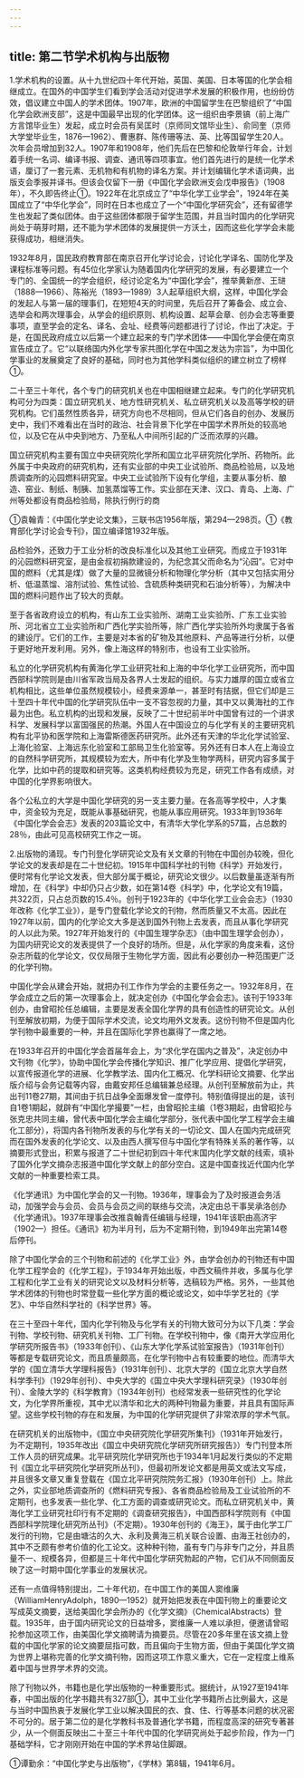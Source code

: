 ```yaml
---
---
---
```

title: 第二节学术机构与出版物
---



1.学术机构的设置。从十九世纪四十年代开始，英国、美国、日本等国的化学会相继成立。在国外的中国学生们看到学会活动对促进学术发展的积极作用，也纷纷仿效，倡议建立中国人的学术团体。1907年，欧洲的中国留学生在巴黎组织了“中国化学会欧洲支部”，这是中国最早出现的化学团体。这一组织由李景镐（前上海广方言馆毕业生）发起，成立时会员有吴匡时（京师同文馆毕业生）、俞同奎（京师大学堂毕业生，1876—1962）、曹惠群、陈传珊等法、英、比等国留学生20人。次年会员增加到32人。1907年和1908年，他们先后在巴黎和伦敦举行年会，计划着手统一名词、编译书报、调查、通讯等四项事宜。他们首先进行的是统一化学术语，厘订了一套元素、无机物和有机物的译名方案。并计划编辑化学术语词典，出版支会季报并译书。但该会仅留下一册《中国化学会欧洲支会戊申报告》（1908年），不久即告终止①。1922年在北京成立了“中华化学工业学会”，1924年在美国成立了“中华化学会”，同时在日本也成立了一个“中国化学研究会”，还有留德学生也发起了类似团体。由于这些团体都限于留学生范围，并且当时国内的化学研究尚处于萌芽时期，还不能为学术团体的发展提供一方沃土，因而这些化学学会未能获得成功，相继消失。

1932年8月，国民政府教育部在南京召开化学讨论会，讨论化学译名、国防化学及课程标准等问题。有45位化学家认为随着国内化学研究的发展，有必要建立一个专门的、全国统一的学会组织，经讨论定名为“中国化学会”，推举黄新彦、王琎（1888—1966）、陈裕光（1893—1989）3人起草组织大纲，这样，中国化学会的发起人与第一届的理事们，在短短4天的时间里，先后召开了筹备会、成立会、选举会和两次理事会，从学会的组织原则、机构设置、起草会章、创办会志等重要事项，直至学会的定名、译名、会址、经费等问题都进行了讨论，作出了决定。于是，在国民政府成立以后第一个建立起来的专门学术团体——中国化学会便在南京宣告成立了。它“以联络国内外化学专家共图化学在中国之发达为宗旨”，为中国化学事业的发展奠定了良好的基础，同时也为其他学科类似组织的建立树立了榜样①。

二十至三十年代，各个专门的研究机关也在中国相继建立起来。专门的化学研究机构可分为四类：国立研究机关、地方性研究机关、私立研究机关以及高等学校的研究机构。它们虽然性质各异，研究方向也不尽相同，但从它们各自的创办、发展历史中，我们不难看出在当时的政治、社会背景下化学在中国学术界所处的较高地位，以及它在从中央到地方、乃至私人中间所引起的广泛而浓厚的兴趣。

国立研究机构主要有国立中央研究院化学所和国立北平研究院化学所、药物所。此外属于中央政府的研究机构，还有实业部的中央工业试验所、商品检验局，以及地质调查所的沁园燃料研究室。中央工业试验所下设有化学组，主要从事分析、酿造、窑业、制纸、制胰、加氢蒸馏等工作。实业部在天津、汉口、青岛、上海、广州等处都设有商品检验局，除执行例行的商

①袁翰青：《中国化学史论文集》，三联书店1956年版，第294—298页。①《教育部化学讨论会专刊》，国立编译馆1932年版。

品检验外，还致力于工业分析的改良标准化以及其他工业研究。而成立于1931年的沁园燃料研究室，是由金叔初捐款建设的，为纪念其父而命名为“沁园”。它对中国的燃料（尤其是煤）做了大量的显微镜分析和物理化学分析（其中又包括实用分析、低温蒸馏、溶剂试验、焦性试验、含硫质种类研究和石油分析等），为解决中国的燃料问题作出了较大的贡献。

至于各省政府设立的机构，有山东工业实验所、湖南工业实验所、广东工业实验所、河北省立工业实验所和广西化学实验所等，除广西化学实验所外均隶属于各省的建设厅。它们的工作，主要是对本省的矿物及其他原料、产品等进行分析，以便于更好地开发利用。另外，像上海这样的特别市，也设有工业实验所。

私立的化学研究机构有黄海化学工业研究社和上海的中华化学工业研究所，而中国西部科学院则是由川省军政当局及各界人士发起的组织。与实力雄厚的国立或省立机构相比，这些单位虽然规模较小，经费来源单一，甚至时有拮据，但它们却是三十至四十年代中国的化学研究队伍中一支不容忽视的力量，其中又以黄海社的工作最为出色。私立机构的出现和发展，反映了二十世纪前半叶中国曾有过的一个讲求科学、发展科学以富国强民的热潮。外国人在中国设立的与化学有关的主要研究机构有北平协和医学院和上海雷斯德医药研究所。此外还有天津的华北化学试验室、上海化验室、上海远东化验室和工部局卫生化验室等。另外还有日本人在上海设立的自然科学研究所，其规模较为宏大，所中有化学及生物学两科，研究内容多属于化学，比如中药的提取和研究等。这类机构经费较为充足，研究工作各有成绩，对中国的化学界影响很大。

各个公私立的大学是中国化学研究的另一支主要力量。在各高等学校中，人才集中，资金较为充足，既能从事基础研究，也能从事应用研究。1933年到1936年《中国化学会会志》发表的203篇论文中，有清华大学化学系的57篇，占总数的28％，由此可见高校研究工作之一斑。

2.出版物的涌现。专门刊登化学研究论文及有关文章的刊物在中国创办较晚，但化学论文的发表却是在二十世纪初。1915年中国科学社的刊物《科学》开始发行，便时常有化学论文发表，但大部分属于概论，研究论文很少。以后数量虽逐渐有所增加，在《科学》中却仍只占少数，如在第14卷《科学》中，化学论文有19篇，共322页，只占总页数的15.4％。创刊于1923年的《中华化学工业会会志》（1930年改称《化学工业》），是专门登载化学论文的刊物，然而质量又不太高。因此在1927年以前，国内的化学论文大多是送到国外刊物上去发表，而且从事化学研究的人以此为荣。1927年开始发行的《中国生理学杂志》（由中国生理学会创办），为国内研究论文的发表提供了一个良好的场所。但是，从化学家的角度来看，这份杂志所载的化学论文，仅仅局限于生物化学方面，因此有必要创办一种范围更广泛的化学刊物。

中国化学会从建会开始，就把办刊工作作为学会的主要任务之一。1932年8月，在学会成立之后的第一次理事会上，就决定创办《中国化学会会志》。该刊于1933年创办，由曾昭抡任总编辑，主要是发表全国化学界的具有创造性的研究论文。从创刊至解放初期，为便于国际学术交流，论文均用外文发表。这份刊物不但是国内化学刊物中最重要的一种，并且在国际化学界也赢得了一席之地。

在1933年召开的中国化学会首届年会上，为“求化学在国内之普及”，决定创办中文刊物《化学》，协助中国化学会传播化学知识、推广化学应用、提倡化学研究，以宣传报道化学的进展、化学教学法、国内化工概况、化学科研论文摘要、化学出版介绍与会务记载等内容，由戴安邦任总编辑兼总经理。从创刊至解放前为止，共出刊11卷27期，其间由于抗日战争全面爆发曾一度停刊。特别值得提出的是，该刊自1卷1期起，就辟有“中国化学撮要”一栏，由曾昭抡主编（1卷3期起，由曾昭抡与张克忠共同主编，曾代表中国化学会主编化学部分，张代表中国化学工程学会主编化工部分），将国内各刊物所发表的与化学有关的一切论文、国人在国内完成研究而在国外发表的化学论文、以及由西人撰写但与中国化学有特殊关系的著作等，以摘要形式登出，积累与报道了二十世纪初到四十年代末国内化学文献的线索，填补了国外化学文摘杂志报道中国化学文献上的部分空白。这是中国查找近代国内化学文献的一种重要检索工具。

《化学通讯》为中国化学会的又一刊物。1936年，理事会为了及时报道会务活动，加强学会与会员、会员与会员之间的联络与交流，决定由总干事吴承洛创办《化学通讯》。1937年理事会改推袁翰青任编辑与经理，1941年该职由高济宇（1902—）担任。《通讯》初为半月刊，后为不定期刊物，到1949年出完第14卷后停刊。

除了中国化学会的三个刊物和前述的《化学工业》外，由学会创办的刊物还有中国化学工程学会的《化学工程》，于1934年开始出版，中西文稿件并收，多属与化学工程和化学工业有关的研究论文以及材料分析等，选稿较为严格。另外，一些其他学术团体的刊物也时常登载一些化学方面的概论或论文，如中华学艺社的《学艺》、中华自然科学社的《科学世界》等。

在三十至四十年代，国内化学刊物及与化学有关的刊物大致可分为以下几类：学会刊物、学校刊物、研究机关刊物、工厂刊物。在学校刊物中，像《南开大学应用化学研究所报告书》（1933年创刊）、《山东大学化学系试验室报告》（1931年创刊）等都是专载研究论文，而且质量颇高，在化学刊物中占有较重要的地位。而清华大学的《国立清华大学理科报告》（1931年创刊）、北京大学的《国立北京大学自然科学季刊》（1929年创刊）、中央大学的《国立中央大学理科研究录》（1930年创刊）、金陵大学的《科学教育》（1934年创刊）也经常发表一些研究性的化学论文，为化学界所重视，其中尤以清华和北大的两种刊物最为重要，并且具有国际声望。这些学校刊物的存在和发展，为中国的化学研究提供了非常浓厚的学术气氛。

在研究机关的出版物中，《国立中央研究院化学研究所集刊》（1931年开始发行，为不定期刊，1935年改出《国立中央研究院化学研究所研究报告》）专门刊登本所工作人员的研究成果。北平研究院化学研究所也于1934年1月起发行类似的不定期刊《国立北平研究院化学研究所丛刊》，但最初所发论文都是用英文或法文写成，并且很多文章又重复登载在《国立北平研究院院务汇报》（1930年创刊）上。除此之外，实业部地质调查所的《燃料研究专报》、各省商品检验局及工业试验所的不定期刊，也多发表一些化学、化工方面的调查或研究论文。而私立研究机关中，黄海化学工业研究社印行有不定期的《调查研究报告》，中国西部科学院则有《中国西部科学院理化研究所丛刊》（不定期）。1930年创刊的《海王》，属于由化学工厂发行的刊物，它是由塘沽的久大、永利及黄海三机关联合设置、由海王社创办的，其中不乏颇有参考价值的化工论文。这种种刊物，虽有专门与非专门之分，并且质量不一、规模各异，但都是三十年代中国化学研究勃起的产物，它们从不同侧面反映了这一时期中国化学事业的发展状况。

还有一点值得特别提出，二十年代初，在中国工作的美国人窦维廉（WilliamHenryAdolph，1890—1952）就开始把发表在中国刊物上的重要论文写成英文摘要，送给美国化学会所办的《化学文摘》（ChemicalAbstracts）登载。1935年，由于国内研究论文的日益增多，窦维廉一人难以承担，便邀请曾昭抡参加这项工作，由美国化学文摘聘请为摘要员。尽管在20多年里在该文摘上登载的中国化学家的论文摘要屈指可数，而且偏向于生物方面，但由于美国化学文摘为世界上堪称完善的化学文摘刊物，因而这项工作意义重大，它在一定程度上维系着中国与世界学术界的交流。

除了刊物以外，书籍也是化学出版物的一种重要形式。据统计，从1927至1941年春，中国出版的化学书籍共有327部①，其中工业化学书籍所占比例最大，这是与当时中国热衷于发展化学工业以解决国民的衣、食、住、行等基本问题的状况密不可分的。居于第二位的是化学教科书及普通化学书籍，而程度高深的研究专著甚少，从一个侧面反映出二十至三十年代中国的化学研究尚处于起步阶段，作为一门基础学科，它才刚刚开始在中国的学术界站住脚跟。

①谭勤余：“中国化学史与出版物”，《学林》第8辑，1941年6月。